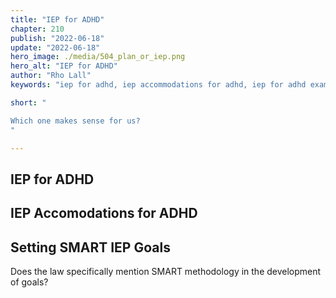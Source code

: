 ```yaml
---
title: "IEP for ADHD"
chapter: 210
publish: "2022-06-18"
update: "2022-06-18"
hero_image: ./media/504_plan_or_iep.png
hero_alt: "IEP for ADHD"
author: "Rho Lall"
keywords: "iep for adhd, iep accommodations for adhd, iep for adhd example, accomodations for adhd, , accommodations for adhd elementary students, accomodations for students with adhd"

short: "

Which one makes sense for us?
"

---
```


## IEP for ADHD

## IEP Accomodations for ADHD

## 

## Setting SMART IEP Goals

Does the law specifically mention SMART methodology in the development of goals? 
